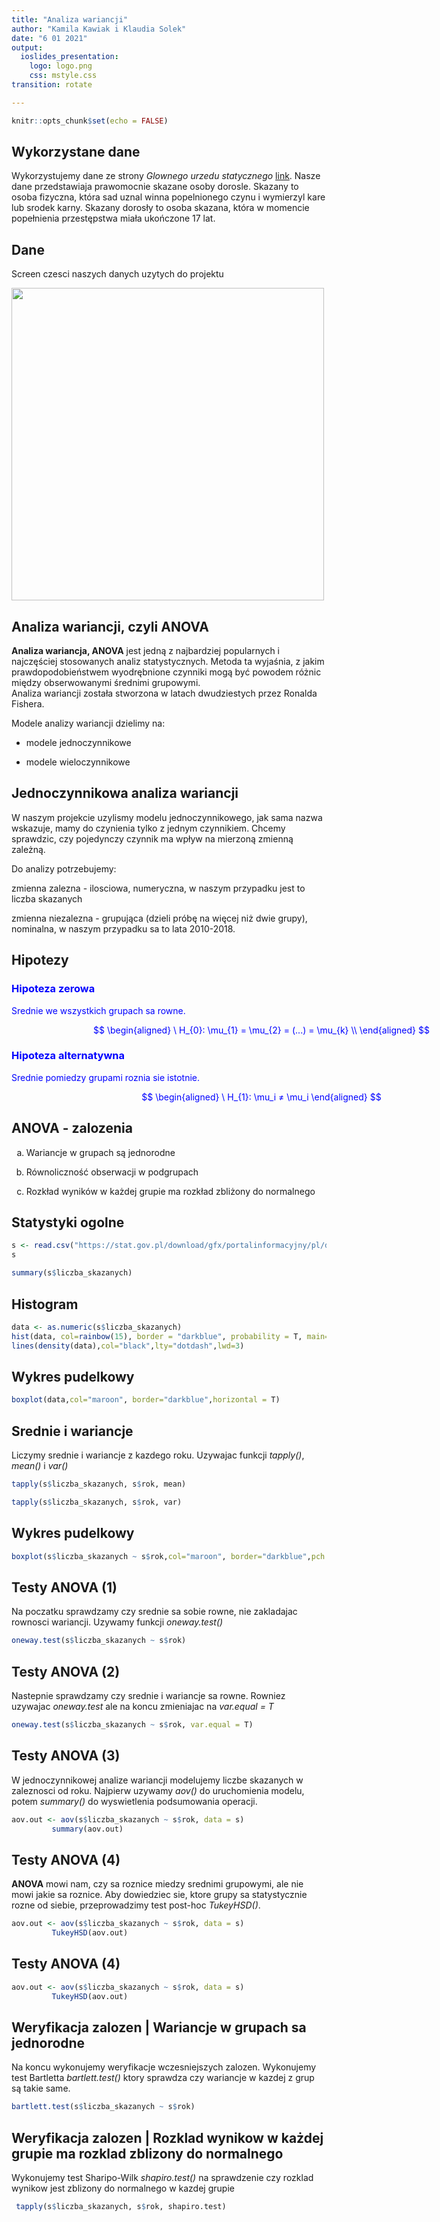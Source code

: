 ```yaml
---
title: "Analiza wariancji"
author: "Kamila Kawiak i Klaudia Solek"
date: "6 01 2021"
output: 
  ioslides_presentation:
    logo: logo.png
    css: mstyle.css
transition: rotate

---
```


```r
knitr::opts_chunk$set(echo = FALSE)
```



## Wykorzystane dane 


Wykorzystujemy dane ze strony *Glownego urzedu statycznego* [link](https://stat.gov.pl/download/gfx/portalinformacyjny/pl/defaultaktualnosci/6285/3/1/1/prawomocnie_skazane_osoby_dorosle.csv). Nasze dane przedstawiaja prawomocnie skazane osoby dorosle. Skazany to osoba fizyczna, która sad uznal winna popelnionego czynu i wymierzyl kare lub srodek karny. Skazany dorosły to osoba skazana, która w momencie popełnienia przestępstwa miała ukończone 17 lat.    

## Dane

Screen czesci naszych danych uzytych do projektu

![](dane23.PNG){width=500px}


## Analiza wariancji, czyli ANOVA

**Analiza wariancja, ANOVA** jest jedną z najbardziej popularnych i najczęściej stosowanych analiz statystycznych. Metoda ta wyjaśnia, z jakim prawdopodobieństwem wyodrębnione czynniki mogą być powodem różnic między obserwowanymi średnimi grupowymi. 
<div class="cited"> Analiza wariancji została stworzona w latach dwudziestych przez Ronalda Fishera. </div>

Modele analizy wariancji dzielimy na:

- modele jednoczynnikowe 

- modele wieloczynnikowe

## Jednoczynnikowa analiza wariancji

W naszym projekcie uzylismy modelu jednoczynnikowego, jak sama nazwa wskazuje, mamy do czynienia tylko z jednym czynnikiem.
Chcemy sprawdzic, czy pojedynczy czynnik ma wpływ na mierzoną zmienną zależną.

Do analizy potrzebujemy:

zmienna zalezna - ilosciowa, numeryczna, w naszym przypadku jest to liczba skazanych 

zmienna niezalezna - grupująca (dzieli próbę na więcej niż dwie grupy), nominalna, w naszym przypadku sa to lata 2010-2018.

## Hipotezy

<div class="columns-2" style="width: 800px; color: Blue">



### Hipoteza zerowa

Srednie we wszystkich grupach sa rowne.



$$
\begin{aligned}
\ H_{0}:  \mu_{1} = \mu_{2} = (...) = \mu_{k} \\
\end{aligned}
$$



### Hipoteza alternatywna

Srednie pomiedzy grupami roznia sie istotnie.



$$
\begin{aligned}  
\ H_{1}: \mu_i ≠ \mu_i 
\end{aligned} 
$$  


</div>

## ANOVA - zalozenia


a) Wariancje w grupach są jednorodne 

b) Równoliczność obserwacji w podgrupach

c) Rozkład wyników w każdej grupie ma rozkład zbliżony do normalnego




## Statystyki ogolne 


```r
s <- read.csv("https://stat.gov.pl/download/gfx/portalinformacyjny/pl/defaultaktualnosci/6285/3/1/1/prawomocnie_skazane_osoby_dorosle.csv", row.names=NULL, sep=";", header=TRUE, colClasses=c("character","character","character","factor","numeric"))
s
```



```r

summary(s$liczba_skazanych)
```



## Histogram 

```r
data <- as.numeric(s$liczba_skazanych)
hist(data, col=rainbow(15), border = "darkblue", probability = T, main="Histogram ")
lines(density(data),col="black",lty="dotdash",lwd=3)
```



## Wykres pudelkowy

```r
boxplot(data,col="maroon", border="darkblue",horizontal = T)
```

## Srednie i wariancje 

Liczymy srednie i wariancje z kazdego roku. Uzywajac funkcji *tapply()*, *mean()* i *var()*



```r
tapply(s$liczba_skazanych, s$rok, mean)
```


```r
tapply(s$liczba_skazanych, s$rok, var)
```


## Wykres pudelkowy 

```r
boxplot(s$liczba_skazanych ~ s$rok,col="maroon", border="darkblue",pch = 15)
```



## Testy ANOVA (1)

Na poczatku sprawdzamy czy srednie sa sobie rowne, nie zakladajac rownosci wariancji. Uzywamy funkcji  *oneway.test()* 

```r
oneway.test(s$liczba_skazanych ~ s$rok)
```

## Testy ANOVA (2)

Nastepnie sprawdzamy czy srednie  i wariancje sa rowne. Rowniez uzywajac *oneway.test* ale na koncu zmieniajac na *var.equal = T*


```r
oneway.test(s$liczba_skazanych ~ s$rok, var.equal = T)
```



## Testy ANOVA (3)

W jednoczynnikowej analize wariancji modelujemy liczbe skazanych w zaleznosci od roku. Najpierw uzywamy *aov()* do uruchomienia modelu, potem *summary()* do wyswietlenia podsumowania operacji.

```r
aov.out <- aov(s$liczba_skazanych ~ s$rok, data = s)
         summary(aov.out)
```



## Testy ANOVA (4)

**ANOVA** mowi nam, czy sa roznice miedzy srednimi grupowymi, ale nie mowi jakie sa roznice. Aby dowiedziec sie, ktore grupy sa statystycznie rozne od siebie, przeprowadzimy test post-hoc *TukeyHSD()*.

```r
aov.out <- aov(s$liczba_skazanych ~ s$rok, data = s)
         TukeyHSD(aov.out)
```

</font>


## Testy ANOVA (4)

```r
aov.out <- aov(s$liczba_skazanych ~ s$rok, data = s)
         TukeyHSD(aov.out)
```


## Weryfikacja zalozen | Wariancje w grupach sa jednorodne 

Na koncu wykonujemy weryfikacje wczesniejszych zalozen. Wykonujemy test Bartletta *bartlett.test()* ktory sprawdza czy  wariancje w kazdej z grup są takie same.

```r
bartlett.test(s$liczba_skazanych ~ s$rok)
```


## Weryfikacja zalozen | Rozklad wynikow w każdej grupie ma rozklad zblizony do normalnego

Wykonujemy test Sharipo-Wilk *shapiro.test()* na sprawdzenie czy rozklad wynikow jest zblizony do normalnego w kazdej grupie

```r
 tapply(s$liczba_skazanych, s$rok, shapiro.test)
```

